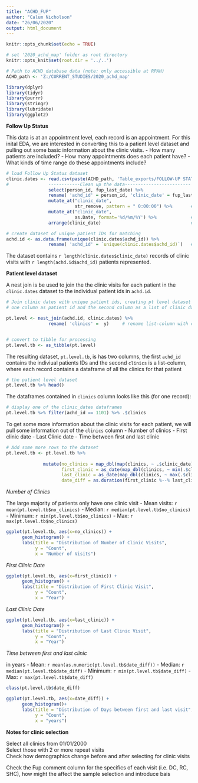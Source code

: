 ```yaml
---
title: "ACHD_FUP"
author: "Calum Nicholson"
date: "26/06/2020"
output: html_document
---
```


```r
knitr::opts_chunk$set(echo = TRUE)

# set '2020_achd_map' folder as root directory
knitr::opts_knit$set(root.dir = '../..')

# Path to ACHD database data (note: only accessible at RPAH)
ACHD_path <- 'Z:/CURRENT_STUDIES/2020_achd_map'

library(dplyr)
library(tidyr)
library(purrr)
library(stringr)
library(lubridate)
library(ggplot2)
```

__Follow Up Status__

This data is at an appointment level, each record is an appointment. For this inital EDA, we are interested in converting this to a patient level dataset and pulling out some basic information about the clinic visits.
      -    How many patients are included?
      -    How many appointments does each patient have?
      -    What kinds of time range do these appointments include?


``` r
# load Follow Up Status dataset
clinic.dates <- read.csv(paste(ACHD_path, 'Table_exports/FOLLOW-UP STATUS.csv', sep="")) %>%
#               ------------Clean up the data-------------------------
                select(person_id, fup_last_date) %>%                                    # select columns for id and clinic dates
                rename( 'achd_id' = person_id, 'clinic_date' = fup_last_date) %>%       # rename columns
                mutate_at("clinic_date",                              
                          str_remove, pattern = " 0:00:00") %>%       # remove timestamp from visit date
                mutate_at("clinic_date",                              
                          as.Date, format='%d/%m/%Y') %>%             # Convert clinic dates to Date format
                arrange(clinic_date)                                  # Arrange by clinic date in ascending order

# create dataset of unique patient IDs for matching
achd.id <- as.data.frame(unique(clinic.dates$achd_id)) %>%
                rename( 'achd_id' = `unique(clinic.dates$achd_id)`)   # rename column same as above
```

The dataset contains `r length(clinic.dates$clinic_date)` records of clinic visits with `r length(achd.id$achd_id)` patients represented.

__Patient level dataset__

A nest join is be used to join the the clinic visits for each patient in the `clinic.dates` dataset to the individual patient ids in `achd.id`. 

``` r
# Join clinic dates with unique patient ids, creating pt level dataset with
# one column as patient id and the second column as a list of clinic dates

pt.level <- nest_join(achd.id, clinic.dates) %>%
                rename( 'clinics' =  y)     # rename list-column with clinic dates


# convert to tibble for processing
pt.level.tb <- as_tibble(pt.level)

```

The resulting dataset, `pt.level.tb`, is has two columns, the first `achd_id` contains the indiviual patients IDs and the second `clinics` is a list-column, where each record contains a dataframe of all the clinics for that patient

```r
# the patient level dataset
pt.level.tb %>% head()
```

The dataframes contained in `clinics` column looks like this (for one record):

``` r
# display one of the clinic_dates dataframes
pt.level.tb %>% filter(achd_id == 1101) %>% .$clinics
```

To get some more information about the clinic visits for each patient, we will pull some information out of the `clinics` column
        -    Number of clinics
        -    First clinic date
        -    Last Clinic date
        -    Time between first and last clinic

```r
# Add some more rows to the dataset
pt.level.tb <- pt.level.tb %>%
  
              mutate(no_clinics = map_dbl(map(clinics, ~ .$clinic_date), length),     # Number of clinics for each patient
                     first_clinic = as_date(map_dbl(clinics, ~ min(.$clinic_date))),  # First clinic date for each patient
                     last_clinic = as_date(map_dbl(clinics, ~ max(.$clinic_date))),   # Last clinic date for each patient
                     date_diff = as.duration(first_clinic %--% last_clinic) / dyears(1))  # Number of days between first and last clinic
```

_Number of Clinics_

The large majority of patients only have one clinic visit
      -    Mean visits: `r mean(pt.level.tb$no_clinics)`
      -    Median: `r median(pt.level.tb$no_clinics)`
      -    Minimum: `r min(pt.level.tb$no_clinics)`
      -    Max: `r max(pt.level.tb$no_clinics)`


``` r
ggplot(pt.level.tb, aes(x=no_clinics)) +
      geom_histogram() +
      labs(title = "Distribution of Number of Clinic Visits", 
           y = "Count", 
           x = "Number of Visits")
```

_First Clinic Date_
``` r
ggplot(pt.level.tb, aes(x=first_clinic)) +
      geom_histogram() +
      labs(title = "Distribution of First Clinic Visit", 
           y = "Count", 
           x = "Year")
```

_Last Clinic Date_
``` r
ggplot(pt.level.tb, aes(x=last_clinic)) +
      geom_histogram() +
      labs(title = "Distribution of Last Clinic Visit", 
           y = "Count", 
           x = "Year")
```

_Time between first and last clinic_

 in years
      -    Mean: `r mean(as.numeric(pt.level.tb$date_diff))`
      -    Median: `r median(pt.level.tb$date_diff)`
      -    Minimum: `r min(pt.level.tb$date_diff)`
      -    Max: `r max(pt.level.tb$date_diff)`

``` r

class(pt.level.tb$date_diff)

ggplot(pt.level.tb, aes(x=date_diff)) +
      geom_histogram()+
      labs(title = "Distribution of Days between first and last visit", 
           y = "Count", 
           x = "years")
```


__Notes for clinic selection__

Select all clinics from 01/01/2000  
Select those with 2 or more repeat visits  
Check how demographics change before and after selecting for clinic visits  

Check the Fup comment column for the specifics of each visit (i.e. DC, RC, SHC), how might the affect the sample selection and introduce bais











